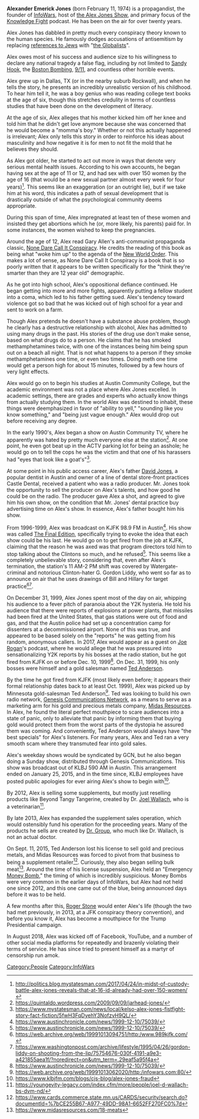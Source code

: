 '''Alexander Emerick Jones''' (born February 11, 1974) is a propagandist, the founder of [[InfoWars]], host of [[the Alex Jones Show]], and primary focus of the [[Knowledge Fight]] podcast. He has been on the air for over twenty years.

Alex Jones has dabbled in pretty much every conspiracy theory known to the human species. He famously dodges accusations of antisemitism by replacing [[The Protocols of the Elders of Zion|references to Jews]] with "[[the Globalists]]".

Alex owes most of his success and audience size to his willingness to declare any national tragedy a false flag, including by not limited to [[Sandy Hook]], the [[Boston Bombing]], [[9/11]], and countless other horrible events.

Alex grew up in Dallas, TX (or in the nearby suburb Rockwall), and when he tells the story, he presents an incredibly unrealistic version of his childhood. To hear him tell it, he was a boy genius who was reading college text books at the age of six, though this stretches credulity in terms of countless studies that have been done on the development of literacy.

At the age of six, Alex alleges that his mother kicked him off her knee and told him that he didn't get love anymore because she was concerned that he would become a "momma's boy." Whether or not this actually happened is irrelevant; Alex only tells this story in order to reinforce his ideas about masculinity and how negative it is for men to not fit the mold that he believes they should.

As Alex got older, he started to act out more in ways that denote very serious mental health issues. According to his own accounts, he began having sex at the age of 11 or 12, and had sex with over 150 women by the age of 16 (that would be a new sexual partner almost every week for four years)<ref>http://politics.blog.mystatesman.com/2017/04/24/in-midst-of-custody-battle-alex-jones-reveals-that-at-16-id-already-had-over-150-women/</ref>. This seems like an exaggeration (or an outright lie), but if we take him at his word, this indicates a path of sexual development that is drastically outside of what the psychological community deems appropriate.

During this span of time, Alex impregnated at least ten of these women and insisted they get abortions which he (or, more likely, his parents) paid for. In some instances, the women wished to keep the pregnancies.

Around the age of 12, Alex read Gary Allen's anti-communist propaganda classic, [[None Dare Call It Conspiracy]]. He credits the reading of this book as being what "woke him up" to the agenda of the [[New World Order]]. This makes a lot of sense, as None Dare Call It Conspiracy is a book that is so poorly written that it appears to be written specifically for the "think they're smarter than they are 12 year old" demographic.

As he got into high school, Alex's oppositional defiance continued. He began getting into more and more fights, apparently putting a fellow student into a coma, which led to his father getting sued. Alex's tendency toward violence got so bad that he was kicked out of high school for a year and sent to work on a farm.

Though Alex pretends he doesn't have a substance abuse problem, though he clearly has a destructive relationship with alcohol, Alex has admitted to using many drugs in the past. His stories of the drug use don't make sense, based on what drugs do to a person. He claims that he has smoked methamphetamines twice, with one of the instances being him being spun out on a beach all night. That is not what happens to a person if they smoke methamphetamines one time, or even two times.  Doing meth one time would get a person high for about 15 minutes, followed by a few hours of very light effects.

Alex would go on to begin his studies at Austin Community College, but the academic environment was not a place where Alex Jones excelled. In academic settings, there are grades and experts who actually know things from actually studying them. In the world Alex was destined to inhabit, these things were deemphasized in favor of "ability to yell," "sounding like you know something," and "being just vague enough." Alex would drop out before receiving any degree.

In the early 1990's, Alex began a show on Austin Community TV, where he apparently was hated by pretty much everyone else at the station<ref>https://quintaldo.wordpress.com/2009/09/09/jarhead-jones/</ref>. At one point, he even got beat up in the ACTV parking lot for being an asshole; he would go on to tell the cops he was the victim and that one of his harassers had "eyes that look like a goat's"<ref>https://www.mystatesman.com/news/local/kelso-alex-jones-fistfight-story-fact-fiction/5fwH3FqDyehY3NofzvH9QL/</ref>.

At some point in his public access career, Alex's father [[David Jones]], a popular dentist in Austin and owner of a line of dental store-front practices Castle Dental, received a patient who was a radio producer. Mr. Jones took the opportunity to sell the producer on Alex's talents, and how good he could be on the radio. The producer gave Alex a shot, and agreed to give him his own show, on the condition that Mr. Jones' dental practice buy advertising time on Alex's show. In essence, Alex's father bought him his show.

From 1996-1999, Alex was broadcast on KJFK 98.9 FM in Austin<ref>https://www.austinchronicle.com/news/1999-12-10/75039/</ref>. His show was called [[The Final Edition]], specifically trying to evoke the idea that each show could be his last. He would go on to get fired from the job at KJFK, claiming that the reason he was axed was that program directors told him to stop talking about the Clintons so much, and he refused<ref>https://www.austinchronicle.com/news/1999-12-10/75039/</ref>. This seems like a completely unbelievable story, considering that, even after Alex's termination, the station's 11 AM-2 PM shift was covered by Watergate-criminal and notorious Clinton-hater G. Gordon Liddy, who went so far as to announce on air that he uses drawings of Bill and Hillary for target practice<ref>https://web.archive.org/web/19991013094751/http:/www.989kjfk.com/</ref><ref>https://www.washingtonpost.com/archive/lifestyle/1995/04/26/gordon-liddy-on-shooting-from-the-lip/75754676-030f-4191-a9e3-a421855aea1f/?noredirect=on&utm_term=.29eaf5a95f4a</ref>.

On December 31, 1999, Alex Jones spent most of the day on air, whipping his audience to a fever pitch of paranoia about the Y2K hysteria. He told his audience that there were reports of explosions at power plants, that missiles had been fired at the United States, that gas stations were out of food and gas, and that the Austin police had set up a concentration camp for dissenters at a decommissioned airport. None of this was true, and appeared to be based solely on the "reports" he was getting from his random, anonymous callers. In 2017, Alex would appear as a guest on [[Joe Rogan]]'s podcast, where he would allege that he was pressured into sensationalizing Y2K reports by his bosses at the radio station, but he got fired from KJFK on or before Dec. 10, 1999<ref>https://www.austinchronicle.com/news/1999-12-10/75039/</ref>. On Dec. 31, 1999, his only bosses were himself and a gold salesman named [[Ted Anderson]].

By the time he got fired from KJFK (most likely even before; it appears their formal relationship dates back to at least Oct. 1999), Alex was picked up by Minnesota gold-salesman Ted Anderson<ref>https://web.archive.org/web/19991013062020/http:/infowars.com:80/</ref>. Ted was looking to build his own radio network, [[Genesis Communications Network]], as a means to serve as a marketing arm for his gold and precious metals company, [[Midas Resources]]. In Alex, he found the literal perfect mouthpiece to scare audiences into a state of panic, only to alleviate that panic by informing them that buying gold would protect them from the worst parts of the dystopia he assured them was coming. And conveniently, Ted Anderson would always have "the best specials" for Alex's listeners. For many years, Alex and Ted ran a very smooth scam where they transmuted fear into gold sales.

Alex's weekday shows would be syndicated by GCN, but he also began doing a Sunday show, distributed through Genesis Communications. This show was broadcast out of KLBJ 590 AM in Austin. This arrangement ended on January 25, 2015, and in the time since, KLBJ employees have posted public apologies for ever airing Alex's show to begin with<ref>https://www.klbjfm.com/blogs/cjs-blog/alex-jones-fraud</ref>.

By 2012, Alex is selling some supplements, but mostly just reselling products like Beyond Tangy Tangerine, created by Dr. [[Joel Wallach]], who is a veterinarian<ref>https://youngevity-legacy.com/index.cfm/more/people/joel-d-wallach-bs-dvm-nd/</ref>.

By late 2013, Alex has expanded the supplement sales operation, which would ostensibly fund his operation for the proceeding years. Many of the products he sells are created by [[Edward Group|Dr. Group]], who much like Dr. Wallach, is not an actual doctor.

On Sept. 11, 2015, Ted Anderson lost his license to sell gold and precious metals, and Midas Resources was forced to pivot from that business to being a supplement retailer<ref>https://www.cards.commerce.state.mn.us/CARDS/security/search.do?documentId=%7bCE255B67-A977-49DD-98A1-6652FF270FC0%7d</ref>. Curiously, they also began selling bulk meat<ref>https://www.midasresources.com/18-meats</ref>. Around the time of his license suspension, Alex held an "Emergency [[Money Bomb]]," the timing of which is incredibly suspicious. Money Bombs were very common in the earlier days of InfoWars, but Alex had not held one since 2012, and this one came out of the blue, being announced days before it was to be held.

A few months after this, [[Roger Stone]] would enter Alex's life (though the two had met previously, in 2013, at a JFK conspiracy theory convention), and before you know it, Alex has become a mouthpiece for the Trump Presidential campaign.

In August 2018, Alex was kicked off of Facebook, YouTube, and a number of other social media platforms for repeatedly and brazenly violating their terms of service. He has since tried to present himself as a martyr of censorship run amok.

[[Category:People]]
[[Category:InfoWars]]
